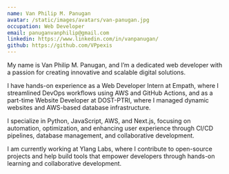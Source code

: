 ```yaml
---
name: Van Philip M. Panugan
avatar: /static/images/avatars/van-panugan.jpg
occupation: Web Developer
email: panuganvanphilip@gmail.com
linkedin: https://www.linkedin.com/in/vanpanugan/
github: https://github.com/VPpexis
---
```


My name is Van Philip M. Panugan, and I’m a dedicated web developer with a passion for creating innovative and scalable digital solutions.

I have hands-on experience as a Web Developer Intern at Empath, where I streamlined DevOps workflows using AWS and GitHub Actions, and as a part-time Website Developer at DOST-PTRI, where I managed dynamic websites and AWS-based database infrastructure.

I specialize in Python, JavaScript, AWS, and Next.js, focusing on automation, optimization, and enhancing user experience through CI/CD pipelines, database management, and collaborative development.

I am currently working at Ylang Labs, where I contribute to open-source projects and help build tools that empower developers through hands-on learning and collaborative development.
